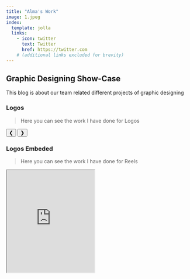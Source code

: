 ```yaml
---
title: "Alma's Work"
image: 1.jpeg
index:
  template: jolla
  links:
    - icon: twitter
      text: Twitter
      href: https://twitter.com
    # (additional links excluded for brevity)
---
```


## Graphic Designing Show-Case

This blog is about our team related different projects of graphic designing

### Logos

> Here you can see the work I have done for Logos


<html>

<link rel="stylesheet" href="https://www.w3schools.com/w3css/4/w3.css">
<style>
.mySlides {display:none;}
</style>
<body>


<div class="w3-content w3-display-container">
  <img class="mySlides" src="https://drive.google.com/file/d/1icWcHV4ywm7j3zx5hJzdbibqlBLij9Sw/view?usp=share_link" style="width:100%">
  <img class="mySlides" src="https://drive.google.com/file/d/1JdQ6FKd8xodDJ6Y_v9sUJDR2o34RVcjK/view" style="width:100%">
  <button class="w3-button w3-black w3-display-left" onclick="plusDivs(-1)">&#10094;</button>
  <button class="w3-button w3-black w3-display-right" onclick="plusDivs(1)">&#10095;</button>
</div>

<script>
var slideIndex = 1;
showDivs(slideIndex);

function plusDivs(n) {
  showDivs(slideIndex += n);
}

function showDivs(n) {
  var i;
  var x = document.getElementsByClassName("mySlides");
  if (n > x.length) {slideIndex = 1}
  if (n < 1) {slideIndex = x.length}
  for (i = 0; i < x.length; i++) {
    x[i].style.display = "none";  
  }
  x[slideIndex-1].style.display = "block";  
}
</script>

</body>
</html>


### Logos Embeded

> Here you can see the work I have done for Reels

<iframe src="https://drive.google.com/file/d/1JdQ6FKd8xodDJ6Y_v9sUJDR2o34RVcjK/preview" width="240" height="280" allow="autoplay"></iframe>